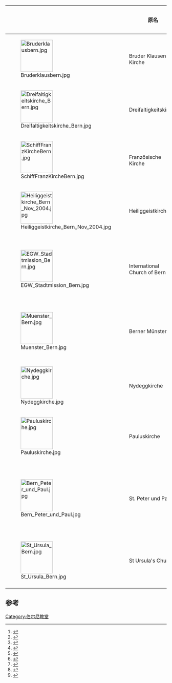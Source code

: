 {| class="wikitable sortable"
|-
!
! 原名
! 译名
! 别名
! 建造年代
! 街道/广场
! 注释
! 宗教
! 参考
|-
| [[File:Bruderklausbern.jpg|100px]] || Bruder Klausen-Kirche || 圣尼各老堂 || || 1953/54 || Ostring 1 || || [[罗马天主教|罗马天主教]] || <ref>{{cite book |title=Historisch-topographisches Lexikon der Stadt Bern |last=Weber |first=Berchtold |year=1976 |url=http://www.digibern.ch/weber/weber_bo.html#Bruderklausenkirche Bruder Klausen Kirche |archiveurl=https://web.archive.org/web/20080618233536/http://www.digibern.ch/weber/weber_bo.html#Bruderklausenkirche |archivedate=2008-06-18 |access-date=2020-08-07 |dead-url=no }}</ref>
|-
| [[File:Dreifaltigkeitskirche_Bern.jpg|100px]] || Dreifaltigkeitskirche || [[圣三圣殿_(伯尔尼)|圣三圣殿]] || || 1896 - 1899 || Taubenstrasse 6 ||  || [[罗马天主教|罗马天主教]] || 
|-
| [[File:SchiffFranzKircheBern.jpg|100px]] || Französische Kirche || 法国教堂 ||  || c. 1180-1200 || Zeughausgasse ||  || [[归正会|归正会]] || <ref>{{cite book|title=Historisch-topographisches Lexikon der Stadt Bern|last=Weber|first=Berchtold|year=1976|url=http://www.digibern.ch/weber/weber_f.html#FranzösischeKirche Französische Kirche|access-date=2020-08-07|archive-date=2013-06-03|archive-url=https://web.archive.org/web/20130603221227/http://www.digibern.ch/weber/weber_f.html#FranzösischeKirche|dead-url=no}}</ref>
|-
| [[File:Heiliggeistkirche_Bern_Nov_2004.jpg|100px]] || Heiliggeistkirche || [[圣灵堂_(伯尔尼)|圣灵堂]] || || 1726-29 || Spitalgasse  ||  || 归正会 ||<ref>{{cite book|title= Historisch-topographisches Lexikon der Stadt Bern|last= Weber|first= Berchtold|year= 1976|url= http://www.digibern.ch/weber/weber_h.html#Heiliggeistkirche Heiliggeistkirche|url-status= dead|archiveurl= https://web.archive.org/web/20090906083007/http://www.digibern.ch/weber/weber_h.html#Heiliggeistkirche|archivedate= 2009-09-06|access-date= 2020-08-07|dead-url= no}}</ref>
|-
| [[File:EGW_Stadtmission_Bern.jpg|100px]] || International Church of Bern || 伯尔尼国际教堂 || || || Nägeligasse 9  || ||  ||<ref>{{Cite web |url=http://www.theicb.ch/ |title=International Church of Berne |accessdate=2020-09-29 |archive-date=2018-08-13 |archive-url=https://web.archive.org/web/20180813163603/http://www.theicb.ch/ |dead-url=no }}</ref> 
|-
| [[File:Muenster_Bern.jpg|100px]] || Berner Münster || [[伯尔尼大教堂|伯尔尼大教堂]] || || March 11, 1421 - 1893 || Münsterplatz  || 瑞士最高教堂 || 归正会 || <ref>{{Cite web |url=http://www.bernermuenster.ch/flash.html |title=Münster of Bern  |accessdate=2010-03-02 |archive-date=2010-03-02 |archive-url=https://web.archive.org/web/20100302061303/http://www.bernermuenster.ch/flash.html |dead-url=no }}</ref> 
|-
| [[File:Nydeggkirche.jpg|100px]] || Nydeggkirche || [[尼德格教堂|尼德格教堂]] || || 1341-1504 || Burgtreppe  || || 归正会 || <ref>{{cite book|author=Hofer, Paul|title=Nydeggkirche chapter in Volume 5 of the artistic monuments of the canton of Bern|publisher=Gesellschaft für Schweizerische Kunstgeschichte|location=Basel|year=1969|pages=232|url=http://digibiblio.unibe.ch/digibern/Chopin/Engine/Systematik/viewer.asp?KatalogID=1&ImgNum=2179&ImgCount=2&StartImgNum=2179&RecordNr=173&strSuchbegriff=Nydeggkirche&strIsFuzzy=False|access-date=2020-08-07|archive-date=2016-03-04|archive-url=https://web.archive.org/web/20160304022828/http://digibiblio.unibe.ch/digibern/Chopin/Engine/Systematik/viewer.asp?KatalogID=1&ImgNum=2179&ImgCount=2&StartImgNum=2179&RecordNr=173&strSuchbegriff=Nydeggkirche&strIsFuzzy=False|dead-url=no}}</ref>
|-
| [[File:Pauluskirche.jpg|100px]] || Pauluskirche || [[圣保罗堂_(伯尔尼)|圣保罗堂]] || || 1902/03 || Freiestrasse 8  || || 归正会 ||<ref>{{cite book|title= Historisch-topographisches Lexikon der Stadt Bern|last= Weber|first= Berchtold|year= 1976|url= http://www.digibern.ch/weber/weber_pq.html#Pauluskirche|archive-url= https://web.archive.org/web/20020624204855/http://www.digibern.ch/weber/weber_pq.html#Pauluskirche|url-status= dead|archive-date= 2002-06-24|access-date= 2020-08-07|dead-url= no}}</ref>
|-
| [[File:Bern_Peter_und_Paul.jpg|100px]] || St. Peter und Paul || [[圣伯多禄圣保禄堂_(伯尔尼)|圣伯多禄圣保禄堂]] || || 1858/64 || Rathausgasse 2  || || [[旧天主教会|旧天主教会]] ||<ref>{{cite book|title= Historisch-topographisches Lexikon der Stadt Bern|last= Weber|first= Berchtold|year= 1976|url= http://www.digibern.ch/weber/weber_c.html Christkatholische Kirche St. Peter und Paul|access-date= 2020-08-07|archive-date= 2013-06-03|archive-url= https://web.archive.org/web/20130603221217/http://www.digibern.ch/weber/weber_c.html|dead-url= no}}</ref>
|-
| [[File:St_Ursula_Bern.jpg|100px]] || St Ursula's Church || [[圣乌苏拉堂_(伯尔尼)|圣乌苏拉堂]] || || 1905/06 || Jubiläumsplatz 2  || || [[圣公会|圣公会]] ||<ref>{{cite book|title= Historisch-topographisches Lexikon der Stadt Bern|last= Weber|first= Berchtold|year= 1976|url= http://www.digibern.ch/weber/weber_c.html Englische Kirche, St.Ursula's Church|access-date= 2020-08-07|archive-date= 2013-06-03|archive-url= https://web.archive.org/web/20130603221217/http://www.digibern.ch/weber/weber_c.html|dead-url= no}}</ref>
|-
|}

==参考==
{{伯尔尼老城}}
[[Category:伯尔尼教堂|Category:伯尔尼教堂]]